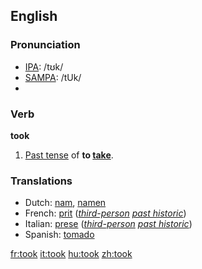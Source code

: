 ==English==

{{rank|left|part|off|160|took|nothing|God|three}}

=== Pronunciation ===
*[[IPA]]: /tʊk/
*[[SAMPA]]: /tUk/
*{{audio|en-us-took.ogg|Audio (US)}}

=== Verb ===
'''took'''
#[[Past tense]] of '''to [[take]]'''.

=== Translations ===
*Dutch: [[nam]], [[namen]]
*French: [[prit]] (''[[third-person]] [[past historic]]'')
*Italian: [[prese]] (''[[third-person]] [[past historic]]'')
*Spanish: [[tomado]]

[[fr:took]]
[[it:took]]
[[hu:took]]
[[zh:took]]